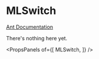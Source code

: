 
# MLSwitch

[Ant Documentation](https://3x.ant.design/components/switch)

There's nothing here yet.


<PropsPanels of={[
  MLSwitch,
]} />
